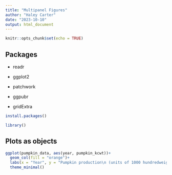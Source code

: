 ```yaml
---
title: "Multipanel Figures"
author: "Haley Carter"
date: "2023-10-10"
output: html_document
---
```


```r
knitr::opts_chunk$set(echo = TRUE)
```

## Packages

- readr

- ggplot2

- patchwork

- ggpubr

- gridExtra

```r
install.packages()
```


```r
library()
```

## Plots as objects

```r
ggplot(pumpkin_data, aes(year, pumpkin_kcwt))+
  geom_col(fill = "orange")+
  labs(x = "Year", y = "Pumpkin production\n (units of 1000 hundredweights)")+
  theme_minimal()
```

